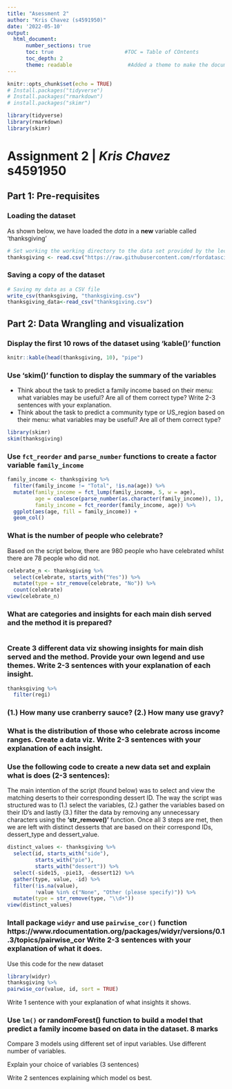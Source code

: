 ```yaml
---
title: "Asessment 2"
author: "Kris Chavez (s4591950)"
date: '2022-05-10'
output: 
  html_document:
      number_sections: true           
      toc: true                       #TOC = Table of COntents
      toc_depth: 2
      theme: readable                  #Added a theme to make the document more appealing
---
```


```r
knitr::opts_chunk$set(echo = TRUE)
# Install.packages("tidyverse")
# Install.packages("rmarkdown")
# install.packages("skimr")

library(tidyverse)
library(rmarkdown)
library(skimr)
```

# Assignment 2 | _Kris Chavez_ __s4591950__

## Part 1: Pre-requisites
### Loading the dataset
As shown below, we have loaded the *data* in a **new** variable called 'thanksgiving'
```r
# Set working the working directory to the data set provided by the lecturer
thanksgiving <- read.csv("https://raw.githubusercontent.com/rfordatascience/tidytuesday/master/data/2018/2018-11-20/thanksgiving_meals.csv")
```


### Saving a copy of the dataset
``` r
# Saving my data as a CSV file
write_csv(thanksgiving, "thanksgiving.csv")
thanksgiving_data<-read_csv("thanksgiving.csv")
```


## Part 2: Data Wrangling and visualization 
### Display the first 10 rows of the dataset using 'kable()' function
```r
knitr::kable(head(thanksgiving, 10), "pipe") 
```

### Use 'skim()' function to display the summary of the variables

+ Think about the task to predict a family income based on their menu: what variables may be useful? Are all of them correct type? 
Write 2-3 sentences with your explanation.
+ Think about the task to predict a community type or US_region based on their menu: what variables may be useful? Are all of them correct type?
```r
library(skimr)
skim(thanksgiving)
```


### Use `fct_reorder` and `parse_number` functions to create a factor variable `family_income`
```r
family_income <- thanksgiving %>%
  filter(family_income != "Total", !is.na(age)) %>%
  mutate(family_income = fct_lump(family_income, 5, w = age), 
         age = coalesce(parse_number(as.character(family_income)), 1),
         family_income = fct_reorder(family_income, age)) %>%
  ggplot(aes(age, fill = family_income)) + 
  geom_col()

```

### What is the number of people who celebrate? 

Based on the script below, there are 980 people who have celebrated whilst there are 78 people who did not.
```r
celebrate_n <- thanksgiving %>%
  select(celebrate, starts_with("Yes")) %>%
  mutate(type = str_remove(celebrate, "No")) %>%
  count(celebrate)
view(celebrate_n)
```

### What are categories and insights for each main dish served and the method it is prepared?
```r

```

### Create 3 different data viz showing insights for main dish served and the method. Provide your own legend and use themes. Write 2-3 sentences with your explanation of each insight.
```r
thanksgiving %>%
  filter(regi)

```

### (1.) How many use cranberry sauce?  (2.) How many use gravy?


###  What is the distribution of those who celebrate across income ranges. Create a data viz.  Write 2-3 sentences with your explanation of each insight.


### Use the following code to create a new data set and explain what is does (2-3 sentences):

The main intention of the script (found below) was to select and view the matching deserts to their corresponding dessert ID.  The way the script was structured was to (1.) select the variables, (2.) gather the variables based on their ID's and lastly (3.) filter the data by removing any unnecessary characters using the __'str_remove()'__ function.  Once all 3 steps are met, then we are left with distinct desserts that are based on their correspond IDs, dessert_type and dessert_value.
```r

distinct_values <- thanksgiving %>% 
  select(id, starts_with("side"),
         starts_with("pie"),
         starts_with("dessert")) %>%
  select(-side15, -pie13, -dessert12) %>%
  gather(type, value, -id) %>%
  filter(!is.na(value),
         !value %in% c("None", "Other (please specify)")) %>%
  mutate(type = str_remove(type, "\\d+"))
view(distinct_values)
```  
### Intall package `widyr` and use `pairwise_cor()` function https://www.rdocumentation.org/packages/widyr/versions/0.1.3/topics/pairwise_cor Write 2-3 sentences with your explanation of what it does.

Use this code for the new dataset

```r
library(widyr)
thanksgiving %>%
pairwise_cor(value, id, sort = TRUE)

```
Write 1 sentence with your explanation of what insights it shows.

### Use `lm()` or randomForest() function to build a model that predict a family income based on data in the dataset. 8 marks

Compare 3 models using different set of input variables. Use different number of variables.

Explain your choice of variables (3 sentences) 

Write 2 sentences explaining which model os best.
